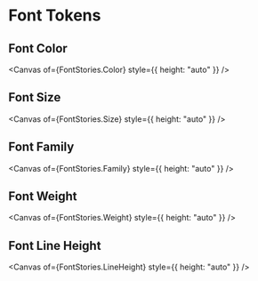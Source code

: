 
<Meta title="Design Tokens/Font" />

# Font Tokens

## Font Color

<Canvas of={FontStories.Color} style={{ height: "auto" }} />

## Font Size

<Canvas of={FontStories.Size} style={{ height: "auto" }} />

## Font Family

<Canvas of={FontStories.Family} style={{ height: "auto" }} />
## Font Weight

<Canvas of={FontStories.Weight} style={{ height: "auto" }} />

## Font Line Height

<Canvas of={FontStories.LineHeight} style={{ height: "auto" }} />
